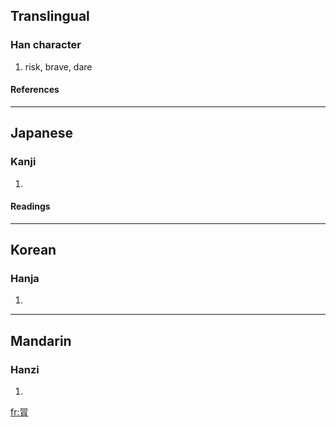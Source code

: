 {{see|冒}}

==Translingual==
===Han character===
{{Han char|rad=冂|as=06|sn=8|four=|canj=日月 (AB), X日月 (XAB)}}
# risk, brave, dare
====References====
{{Han ref|kx=0129.170|dkj=01534|hdz=21490.040|uh=5190|ud=20880}}
----
==Japanese==
===Kanji===
{{ja-kanji|grade=|rs=冂06}}
# {{defn|Japanese}}
====Readings====
{{ja-readings|on=[[ぼう]] (bō), [[もう]] (mō), [[ぼく]] (boku)|kun=[[おかす]] (okasu), [[おおう]] (oou), [[こうぶる]] (kouburu)}}
----
==Korean==
===Hanja===
{{ko-hanja|hangeul=모|rv=mo|mr=mo}}
# {{defn|Korean}}
----
==Mandarin==
===Hanzi===
{{cmn-hanzi|pin=[[mào]] (mao4)|wg=mao<sup>4</sup>}}
# {{defn|Mandarin}}

[[fr:冐]]